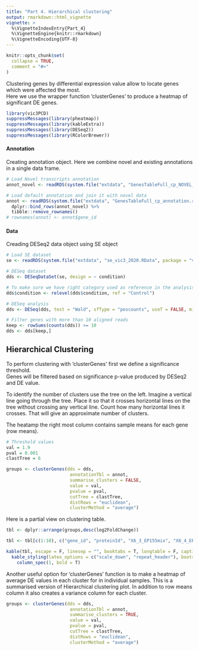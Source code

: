 ```yaml
---
title: "Part 4. Hierarchical clustering"
output: rmarkdown::html_vignette
vignette: >
  %\VignetteIndexEntry{Part_4}
  %\VignetteEngine{knitr::rmarkdown}
  %\VignetteEncoding{UTF-8}
---
```


```r
knitr::opts_chunk$set(
  collapse = TRUE,
  comment = "#>"
)
```

Clustering genes by differential expression value allow to locate genes which were affected the most.  
Here we use the wrapper function 'clusterGenes' to produce a heatmap of significant DE genes.

```r
library(vic3PCD)
suppressMessages(library(pheatmap))
suppressMessages(library(kableExtra))
suppressMessages(library(DESeq2))
suppressMessages(library(RColorBrewer))
```

#### Annotation

Creating annotation object. Here we combine novel and existing annotations in a single data frame.
```r
# Load Novel transcripts annotation
annot_novel <- readRDS(system.file("extdata", "GenesTableFull_cp_NOVEL_annotation.rda", package = "vic3PCD"))

# Load default annotation and join it with novel data
annot <- readRDS(system.file("extdata", "GenesTableFull_cp_annotation.rda", package = "vic3PCD")) %>%
  dplyr::bind_rows(annot_novel) %>%
  tibble::remove_rownames()
# rownames(annot) <- annot$gene_id
```

#### Data

Creading DESeq2 data object using SE object 
```r
# Load SE dataset
se <- readRDS(system.file("extdata", "se_vic3_2020.RData", package = "vic3PCD"))

# DESeq dataset
dds <- DESeqDataSet(se, design = ~ condition)

# To make sure we have right category used as reference in the analysis
dds$condition <- relevel(dds$condition, ref = "Control")

# DESeq analysis
dds <- DESeq(dds, test = "Wald", sfType = "poscounts", useT = FALSE, minReplicatesForReplace = 7)

# Filter genes with more than 10 aligned reads
keep <- rowSums(counts(dds)) >= 10
dds <- dds[keep,]
```

## Hierarchical Clustering
To perform clustering with 'clusterGenes' first we define a significance threshold.  
Genes will be filtered based on significance p-value produced by DESeq2 and DE value.  

To identify the number of clusters use the tree on the left. Imagine a vertical line going through the tree. Place it so that it crosses horizontal lines on the tree without crossing any vertical line. Count how many horizontal lines it crosses. That will give an approximate number of clusters.  

The heatamp the right most column contains sample means for each gene (row means).

```r
# Threshold values
val = 1.9
pval = 0.001
clastTree = 6

groups <- clusterGenes(dds = dds,
                        annotationTbl = annot,
                        summarise_clusters = FALSE,
                        value = val,
                        pvalue = pval,
                        cutTree = clastTree,
                        distRows = "euclidean",
                        clusterMethod = "average")


```

Here is a partial view on clustering table.

```r
tbl <- dplyr::arrange(groups,desc(log2FoldChange))

tbl <- tbl[c(1:10), c("gene_id", "proteinId", "X6_3_EP155mix", "X6_4_EP155mix", "X6_5_EP155mix", "Mean", "baseMean", "log2FoldChange", "pvalue")]

kable(tbl, escape = F, linesep = "", booktabs = T, longtable = F, caption = "Hierarchical Clustering (partial)") %>%
  kable_styling(latex_options = c("scale_down", "repeat_header"), bootstrap_options = c("condensed"), font_size = 12, full_width = F) %>%
    column_spec(1, bold = T)
```


Another useful option for 'clusterGenes' function is to make a heatmap of average DE values in each cluster for in individual samples. 
This is a summarised version of Hierarchical clustering plot. In addition to row means column it also creates a variance column for each cluster.


```r
groups <- clusterGenes(dds = dds,
                        annotationTbl = annot,
                        summarise_clusters = TRUE,
                        value = val,
                        pvalue = pval,
                        cutTree = clastTree,
                        distRows = "euclidean",
                        clusterMethod = "average")
```



